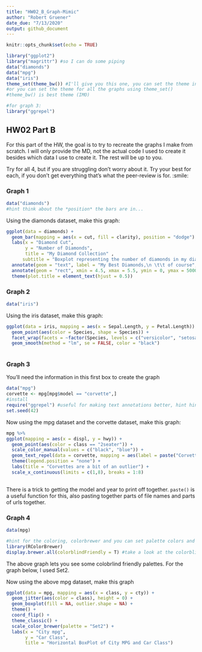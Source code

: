 ```yaml
---
title: "HW02_B_Graph-Mimic"
author: "Robert Gruener"
date_due: "7/13/2020"
output: github_document
---
```


```r
knitr::opts_chunk$set(echo = TRUE)
```


```r
library("ggplot2")
library("magrittr") #so I can do some piping
data("diamonds")
data("mpg")
data("iris")
theme_set(theme_bw()) #I'll give you this one, you can set the theme individually for graphs
#or you can set the theme for all the graphs using theme_set()
#theme_bw() is best theme (IMO)

#for graph 3:
library("ggrepel")


```

## HW02 Part B

For this part of the HW, the goal is to try to recreate the graphs I make from scratch. I will only provide the MD, not the actual code I used to create it besides which data I use to create it. The rest will be up to you. 

Try for all 4, but if you are struggling don't worry about it. Try your best for each, if you don't get everything that's what the peer-review is for. :smile:


### Graph 1
```r
data("diamonds")
#hint think about the *position* the bars are in...
```


Using the diamonds dataset, make this graph:
```r
ggplot(data = diamonds) + 
  geom_bar(mapping = aes(x = cut, fill = clarity), position = "dodge") + 
  labs(x = "Diamond Cut", 
       y = "Number of Diamonds", 
       title = "My Diamond Collection" , 
      subtitle = "Boxplot representing the number of diamonds in my diamond collection by \ntype of cut quality and clarity of diamond") + 
  annotate(geom = "text", label = "My Best Diamonds,\n \t\t of course", x = 4, y = 4500) + 
  annotate(geom = "rect", xmin = 4.5, xmax = 5.5, ymin = 0, ymax = 5000, alpha = 0.3) +
  theme(plot.title = element_text(hjust = 0.5))

```

### Graph 2
```r
data("iris")
```

Using the iris dataset, make this graph:
```r
ggplot(data = iris, mapping = aes(x = Sepal.Length, y = Petal.Length)) + 
  geom_point(aes(color = Species, shape = Species)) +
  facet_wrap(facets = ~factor(Species, levels = c("versicolor", "setosa", "virginica")), scales = "free_y") + 
  geom_smooth(method = "lm", se = FALSE, color = "black") 
  
```


### Graph 3
You'll need the information in this first box to create the graph
```r
data("mpg")
corvette <- mpg[mpg$model == "corvette",]
#install
require("ggrepel") #useful for making text annotations better, hint hint
set.seed(42)
```

Now using the mpg dataset and the corvette dataset, make this graph:

```r
mpg %>% 
ggplot(mapping = aes(x = displ, y = hwy)) + 
  geom_point(aes(color = class == "2seater")) + 
  scale_color_manual(values = c("black", "blue")) + 
  geom_text_repel(data = corvette, mapping = aes(label = paste("Corvette,", year, sep = "")), nudge_x = 0.3) +
  theme(legend.position = "none") + 
  labs(title = "Corvettes are a bit of an outlier") + 
  scale_x_continuous(limits = c(1,8), breaks = 1:8)
  
```

There is a trick to getting the model and year to print off together. `paste()` is a useful function for this, also pasting together parts of file names and parts of urls together. 


### Graph 4 
```r
data(mpg)

#hint for the coloring, colorbrewer and you can set palette colors and make your graphs colorblind friendly
library(RColorBrewer)
display.brewer.all(colorblindFriendly = T) #take a look at the colorblindfriendly options
```

The above graph lets you see some colobrlind friendly palettes. For the graph below, I used Set2.



Now using the above mpg dataset, make this graph

```r
ggplot(data = mpg, mapping = aes(x = class, y = cty)) + 
  geom_jitter(aes(color = class), height = 0) + 
  geom_boxplot(fill = NA, outlier.shape = NA) + 
  theme() + 
  coord_flip() + 
  theme_classic() + 
  scale_color_brewer(palette = "Set2") + 
  labs(x = "City mpg", 
       y = "Car Class",
       title = "Horizontal BoxPlot of City MPG and Car Class")
```




